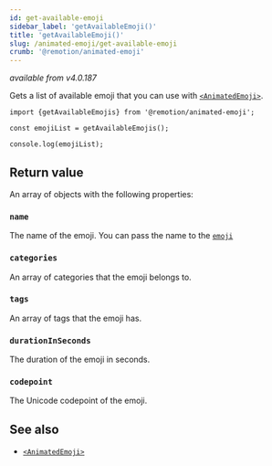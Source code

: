 ```yaml
---
id: get-available-emoji
sidebar_label: 'getAvailableEmoji()'
title: 'getAvailableEmoji()'
slug: /animated-emoji/get-available-emoji
crumb: '@remotion/animated-emoji'
---
```


_available from v4.0.187_

Gets a list of available emoji that you can use with [`<AnimatedEmoji>`](/docs/animated-emoji/animated-emoji).

```tsx twoslash title="get-emoji.ts"
import {getAvailableEmojis} from '@remotion/animated-emoji';

const emojiList = getAvailableEmojis();

console.log(emojiList);
```

## Return value

An array of objects with the following properties:

### `name`

The name of the emoji. You can pass the name to the [`emoji`](/docs/animated-emoji/animated-emoji#emoji)

### `categories`

An array of categories that the emoji belongs to.

### `tags`

An array of tags that the emoji has.

### `durationInSeconds`

The duration of the emoji in seconds.

### `codepoint`

The Unicode codepoint of the emoji.

## See also

- [`<AnimatedEmoji>`](/docs/animated-emoji/animated-emoji)
